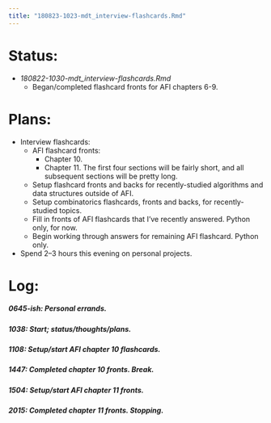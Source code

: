 ```yaml
---
title: "180823-1023-mdt_interview-flashcards.Rmd"
---
```


# Status:

- _180822-1030-mdt_interview-flashcards.Rmd_
  - Began/completed flashcard fronts for AFI chapters 6-9.


# Plans:

- Interview flashcards:
  - AFI flashcard fronts:
    - Chapter 10.
    - Chapter 11. The first four sections will be fairly short, and all subsequent sections will be pretty long.
  - Setup flashcard fronts and backs for recently-studied algorithms and data structures outside of AFI.
  - Setup combinatorics flashcards, fronts and backs, for recently-studied topics.
  - Fill in fronts of AFI flashcards that I've recently answered. Python only, for now.
  - Begin working through answers for remaining AFI flashcard. Python only.
- Spend 2--3 hours this evening on personal projects.


# Log:

##### 0645-ish: Personal errands.

##### 1038: Start; status/thoughts/plans.

##### 1108: Setup/start AFI chapter 10 flashcards.

##### 1447: Completed chapter 10 fronts. Break.

##### 1504: Setup/start AFI chapter 11 fronts.

##### 2015: Completed chapter 11 fronts. Stopping.
